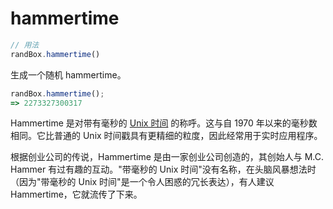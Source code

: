 # hammertime

```js
// 用法
randBox.hammertime()
```

<p class="pullquote" data-pullquote='Stop. Hammertime.' markdown="1"></p>

生成一个随机 hammertime。

```js
randBox.hammertime();
=> 2273327300317
```

Hammertime 是对带有毫秒的 [Unix 时间](http://en.wikipedia.org/wiki/Unix_time) 的称呼。这与自 1970 年以来的毫秒数相同。它比普通的 Unix 时间戳具有更精细的粒度，因此经常用于实时应用程序。

根据创业公司的传说，Hammertime 是由一家创业公司创造的，其创始人与 M.C. Hammer 有过有趣的互动。"带毫秒的 Unix 时间"没有名称，在头脑风暴想法时（因为"带毫秒的 Unix 时间"是一个令人困惑的冗长表达），有人建议 Hammertime，它就流传了下来。

